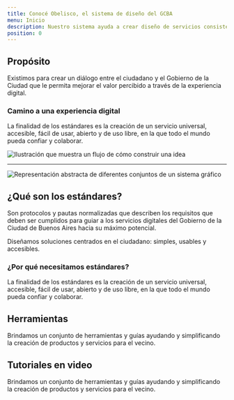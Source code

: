 ```yaml
---
title: Conocé Obelisco, el sistema de diseño del GCBA
menu: Inicio
description: Nuestro sistema ayuda a crear diseño de servicios consistentes para mejorar la experiencia de los vecinos. Ofrecemos componentes y herramientas para ayudar a los equipos a trabajar eficazmente.
position: 0
---
```



<div className="row">
  <div className="col-7">
    <h2 className="mt-0">Propósito</h2>
    <p>
      Existimos para crear un diálogo entre el ciudadano y el Gobierno de la Ciudad que le permita mejorar el valor
      percibido a través de la experiencia digital.
    </p>
    <h3>Camino a una experiencia digital</h3>
    <p>
      La finalidad de los estándares es la creación de un servicio universal, accesible, fácil de usar, abierto y de uso
      libre, en la que todo el mundo pueda confiar y colaborar.
    </p>
  </div>
  <div className="col-5">
    <img src="/proposito.png" alt="Ilustración que muestra un flujo de cómo construir una idea" />
  </div>
</div>

---

<div className="row card-row">
  <div className="col-6">
    <Card
      icon={{ name: "bx-atom", color: "#7A58B1" }}
      title="Creando experiencias"
      description="Lorem ipsum dolor sit amet, consetetur a la de sadipscing elitr, sed diam nonumy eirmod tempor invidunt ut labore et dolore magna"
      linkText="Ver fundamentos"
      linkUrl="/creando_experiencias/como_trabajamos"
    />
  </div>
  <div className="col-6">
    <Card
      icon={{ name: "bxs-component", color: "#F3C237" }}
      title="Componentes"
      description="Este sistema de diseño proporciona componentes accesibles para el diseño y desarrollo de productos digitales."
      linkText="Ver componentes"
      linkUrl="/componentes/web"
    />
  </div>
  <div className="col-6">
    <Card
      icon={{ name: "bx-palette", color: "#00BDA7" }}
      title="Guía de estilos"
      description="Los estilos reflejan quienes somos y lo que queremos que los ciudadanos sientan cuando usen cualquiera de nuestros productos"
      linkText="Ver guía de estilos"
      linkUrl="/guías_de_estilos/detalles_formales"
    />
  </div>
  <div className="col-6">
    <Card
      icon={{ name: "bx-book-open", color: "#FF6940" }}
      title="Contenidos"
      description="Son los lineamientos a tener en cuenta para escribir contenidos de todos los productos digitales del Gobierno de la Ciudad."
      linkText="Ver contenidos"
      linkUrl="/contenido/comunicar-con-claridad"
    />
  </div>
</div>

![Representación abstracta de diferentes conjuntos de un sistema gráfico](/estandares.png)

## ¿Qué son los estándares?

Son protocolos y pautas normalizadas que describen los requisitos que deben ser cumplidos para guiar a los servicios digitales del Gobierno de la Ciudad de Buenos Aires hacia su máximo potencial.

Diseñamos soluciones centrados en el ciudadano: simples, usables y accesibles.

### ¿Por qué necesitamos estándares?

La finalidad de los estándares es la creación de un servicio universal, accesible, fácil de usar, abierto y de uso libre, en la que todo el mundo pueda confiar y colaborar.

## Herramientas

Brindamos un conjunto de herramientas y guías ayudando y simplificando la creación de productos y servicios para el vecino.

<div className="row card-row">
  <div className="col-6">
    <Card
      icon={{ name: "bx-vector", color: "#009AFD" }}
      title="UI kit"
      description="Creá prototipos con nuestra librería de componentes en Adobe XD."
      linkText="Ver UI kit"
      linkUrl="/herramientas_y_recursos/ui_kit/"
    />
  </div>
  <div className="col-6">
    <Card
      icon={{ name: "bx-code-alt", color: "#009AFD" }}
      title="Implementación y desarrollo"
      description="Utilizá nuestras implementaciones de código abierto."
      linkText="Ver implementación"
      linkUrl="/herramientas_y_recursos/implementacion/"
    />
  </div>
</div>

## Tutoriales en video

Brindamos un conjunto de herramientas y guías ayudando y simplificando la creación de productos y servicios para el vecino.
